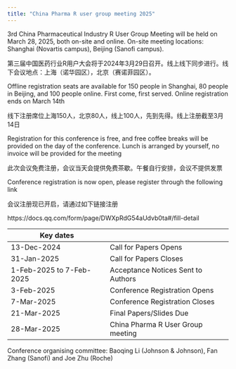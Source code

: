 ```yaml
---
title: "China Pharma R user group meeting 2025"
---
```


3rd China Pharmaceutical Industry R User Group Meeting will be held on March 28, 2025, both on-site and online. On-site meeting locations: Shanghai (Novartis campus), Beijing (Sanofi campus).

第三届中国医药行业R用户大会将于2024年3月29日召开。线上线下同步进行。线下会议地点：上海（诺华园区），北京（赛诺菲园区）。

Offline registration seats are available for 150 people in Shanghai, 80 people in Beijing, and 100 people online. First come, first served. Online registration ends on March 14th

线下注册席位上海150人，北京80人，线上100人，先到先得。线上注册截至3月14日

Registration for this conference is free, and free coffee breaks will be provided on the day of the conference. Lunch is arranged by yourself, no invoice will be provided for the meeting

此次会议免费注册，会议当天会提供免费茶歇。午餐自行安排，会议不提供发票

Conference registration is now open, please register through the following link

会议注册现已开启，请通过如下链接注册

https://docs.qq.com/form/page/DWXpRdG54aUdvb0ta#/fill-detail



| Key dates                 |                                    |
| ------------------------- | ---------------------------------- |
| 13-Dec-2024               | Call for Papers Opens              |
| 31-Jan-2025               | Call for Papers Closes             |
| 1-Feb-2025 to  7-Feb-2025 | Acceptance Notices Sent to Authors |
| 3-Feb-2025                | Conference Registration Opens      |
| 7-Mar-2025               | Conference Registration Closes     |
| 21-Mar-2025               | Final Papers/Slides Due            |
| 28-Mar-2025               | China Pharma R User Group meeting  |


Conference organising committee: Baoqing Li (Johnson & Johnson), Fan Zhang (Sanofi) and Joe Zhu (Roche)
